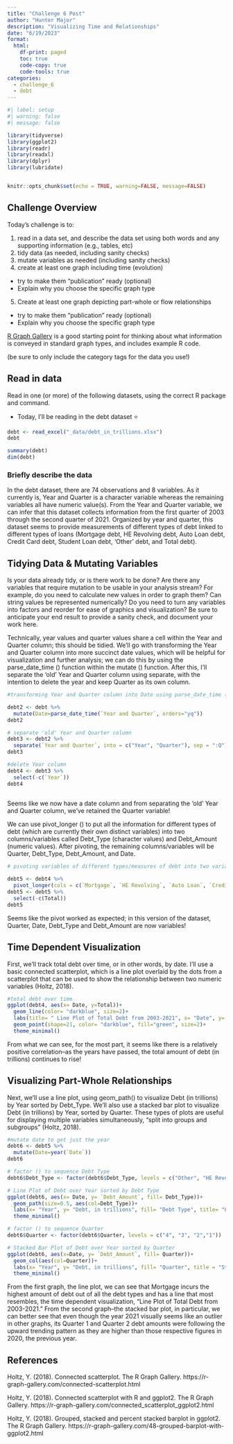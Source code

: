 ```yaml
---
title: "Challenge 6 Post"
author: "Hunter Major"
description: "Visualizing Time and Relationships"
date: "6/19/2023"
format:
  html:
    df-print: paged
    toc: true
    code-copy: true
    code-tools: true
categories:
  - challenge_6
  - debt
---
```


```r
#| label: setup
#| warning: false
#| message: false

library(tidyverse)
library(ggplot2)
library(readr)
library(readxl)
library(dplyr)
library(lubridate)


knitr::opts_chunk$set(echo = TRUE, warning=FALSE, message=FALSE)
```

## Challenge Overview

Today's challenge is to:

1)  read in a data set, and describe the data set using both words and any supporting information (e.g., tables, etc)
2)  tidy data (as needed, including sanity checks)
3)  mutate variables as needed (including sanity checks)
4)  create at least one graph including time (evolution)
   - try to make them "publication" ready (optional)
   - Explain why you choose the specific graph type
5)  Create at least one graph depicting part-whole or flow relationships
   - try to make them "publication" ready (optional)
   - Explain why you choose the specific graph type

[R Graph Gallery](https://r-graph-gallery.com/) is a good starting point for thinking about what information is conveyed in standard graph types, and includes example R code.

(be sure to only include the category tags for the data you use!)

## Read in data

Read in one (or more) of the following datasets, using the correct R package and command.

  - Today, I'll be reading in the debt dataset  ⭐

  

```r
debt <- read_excel("_data/debt_in_trillions.xlsx")
debt

```

```r
summary(debt)
dim(debt)
```

### Briefly describe the data
In the debt dataset, there are 74 observations and 8 variables. As it currently is, Year and Quarter is a character variable whereas the remaining variables all have numeric value(s). From the Year and Quarter variable, we can infer that this dataset collects information from the first quarter of 2003 through the second quarter of 2021. Organized by year and quarter, this dataset seems to provide measurements of different types of debt linked to different types of loans (Mortgage debt, HE Revolving debt, Auto Loan debt, Credit Card debt, Student Loan debt, 'Other' debt, and Total debt).

## Tidying Data & Mutating Variables

Is your data already tidy, or is there work to be done? Are there any variables that require mutation to be usable in your analysis stream? For example, do you need to calculate new values in order to graph them? Can string values be represented numerically? Do you need to turn any variables into factors and reorder for ease of graphics and visualization? Be sure to anticipate your end result to provide a sanity check, and document your work here.

Technically, year values and quarter values share a cell within the Year and Quarter column; this should be tidied. We'll go with transforming the Year and Quarter column into more succinct date values, which will be helpful for visualization and further analysis; we can do this by using the parse_date_time () function within the mutate () function. After this, I'll separate the 'old' Year and Quarter column using separate, with the intention to delete the year and keep Quarter as its own column.

```r
#transforming Year and Quarter column into Date using parse_date_time () and mutate ()

debt2 <- debt %>%
  mutate(Date=parse_date_time(`Year and Quarter`, orders="yq"))
debt2

# separate 'old' Year and Quarter column
debt3 <- debt2 %>%
  separate(`Year and Quarter`, into = c("Year", "Quarter"), sep = ":Q")
debt3

#delete Year column
debt4 <- debt3 %>%
  select(-c(`Year`))
debt4
  

```
Seems like we now have a date column and from separating the 'old' Year and Quarter column, we've retained the Quarter variable!

We can use pivot_longer () to put all the information for different types of debt (which are currently their own distinct variables) into two columns/variables called Debt_Type (character values) and Debt_Amount (numeric values). After pivoting, the remaining columns/variables will be Quarter, Debt_Type, Debt_Amount, and Date.

```r
# pivoting variables of different types/measures of debt into two variables called Debt_Type and Debt_Amount

debt5 <- debt4 %>%
  pivot_longer(cols = c(`Mortgage`, `HE Revolving`, `Auto Loan`, `Credit Card`, `Student Loan`, `Other`), names_to = "Debt_Type", values_to = "Debt_Amount")
debt5 <- debt5 %>%
  select(-c(Total))
debt5

```
Seems like the pivot worked as expected; in this version of the dataset, Quarter, Date, Debt_Type and Debt_Amount are now variables!


## Time Dependent Visualization
First, we'll track total debt over time, or in other words, by date. I'll use a basic connected scatterplot, which is a line plot overlaid by the dots from a scatterplot that can be used to show the relationship between two numeric variables (Holtz, 2018).

```r
#total debt over time
ggplot(debt4, aes(x= Date, y=Total))+
  geom_line(color= "darkblue", size=2)+
  labs(title= " Line Plot of Total Debt from 2003-2021", x= "Date", y= "Debt, in trillions")+
  geom_point(shape=21, color= "darkblue", fill="green", size=2)+
  theme_minimal()
```
From what we can see, for the most part, it seems like there is a relatively positive correlation--as the years have passed, the total amount of debt (in trillions) continues to rise!

## Visualizing Part-Whole Relationships
Next, we'll use a line plot, using geom_path() to visualize Debt (in trillions) by Year sorted by Debt_Type. We'll also use a stacked bar plot to visualize Debt (in trillions) by Year, sorted by Quarter. These types of plots are useful for displaying multiple variables simultaneously, "split into groups and subgroups" (Holtz, 2018).

```r
#mutate date to get just the year
debt6 <- debt5 %>%
  mutate(Date=year(`Date`))
debt6

# factor () to sequence Debt Type
debt6$Debt_Type <- factor(debt6$Debt_Type, levels = c("Other", "HE Revolving", "Credit Card", "Student Loan", "Auto Loan", "Mortgage"))

# Line Plot of Debt over Year sorted by Debt Type
ggplot(debt6, aes(x= Date, y= `Debt_Amount`, fill= Debt_Type))+
  geom_path(size=0.5, aes(col=Debt_Type))+
  labs(x= "Year", y= "Debt, in trillions", fill= "Debt Type", title= "Line Plot of Debt over Year sorted by Debt Type")+
  theme_minimal()

# factor () to sequence Quarter
debt6$Quarter <- factor(debt6$Quarter, levels = c("4", "3", "2","1"))

# Stacked Bar Plot of Debt over Year sorted by Quarter
ggplot(debt6, aes(x=Date, y= `Debt_Amount`, fill= Quarter))+
  geom_col(aes(col=Quarter))+
  labs(x= "Year", y= "Debt, in trillions", fill= "Quarter", title = "Stacked Bar Plot of Debt over Year by Quarter")+
  theme_minimal()


```
From the first graph, the line plot, we can see that Mortgage incurs the highest amount of debt out of all the debt types and has a line that most resembles, the time dependent visualization, "Line Plot of Total Debt from 2003-2021." From the second graph--the stacked bar plot, in particular, we can better see that even though the year 2021 visually seems like an outlier in other graphs, its Quarter 1 and Quarter 2 debt amounts were following the upward trending pattern as they are higher than those respective figures in 2020, the previous year.

## References
Holtz, Y. (2018). Connected scatterplot. The R Graph Gallery. https://r-graph-gallery.com/connected-scatterplot.html

Holtz, Y. (2018). Connected scatterplot with R and ggplot2. The R Graph Gallery. https://r-graph-gallery.com/connected_scatterplot_ggplot2.html

Holtz, Y. (2018). Grouped, stacked and percent stacked barplot in ggplot2. The R Graph Gallery. https://r-graph-gallery.com/48-grouped-barplot-with-ggplot2.html

